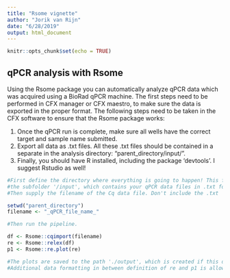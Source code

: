 ---
title: "Rsome vignette"
author: "Jorik van Rijn"
date: "6/28/2019"
output: html_document
---

```{r setup, include=FALSE}
knitr::opts_chunk$set(echo = TRUE)
```

## qPCR analysis with Rsome

Using the Rsome package you can automatically analyze qPCR data which was acquired using a BioRad qPCR machine. The first steps need to be performed in CFX manager or CFX maestro, to make sure the data is exported in the proper format. The following steps need to be taken in the CFX software to ensure that the Rsome package works:

1. Once the qPCR run is complete, make sure all wells have the correct target and sample name submitted.
2. Export all data as .txt files. All these .txt files should be contained in a separate in the analysis directory: "parent_directory/input/".
3. Finally, you should have R installed, including the package 'devtools'. I suggest Rstudio as well! 

 
```{r cars}
#First define the directory where everything is going to happen! This folder should contain 
#the subfolder '/input', which contains your qPCR data files in .txt format.
#Then supply the filename of the Cq data file. Don't include the .txt

setwd("parent_directory")
filename <- "_qPCR_file_name_"

#Then run the pipeline.

df <- Rsome::cqimport(filename)
re <- Rsome::relex(df)
p1 <- Rsome::re.plot(re)

#The plots are saved to the path './output', which is created if this directory does not exist. 
#Additional data formatting in between definition of re and p1 is allowed!

```


